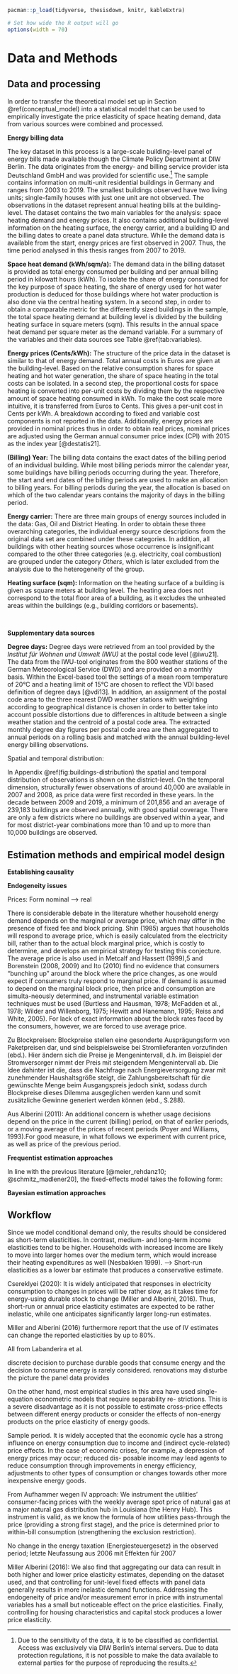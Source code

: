 <!--
Chapter 3 - Methods
-->

```r
pacman::p_load(tidyverse, thesisdown, knitr, kableExtra)

# Set how wide the R output will go
options(width = 70)
```

# Data and Methods {#methods}

## Data and processing {#data}

In order to transfer the theoretical model set up in Section \@ref(conceptual_model) into a statistical model that can be used to empirically investigate the price elasticity of space heating demand, data from various sources were combined and processed.

**Energy billing data**

The key dataset in this process is a large-scale building-level panel of energy bills made available though the Climate Policy Department at DIW Berlin. The data originates from the energy- and billing service provider ista Deutschland GmbH and was provided for scientific use.[^31] The sample contains information on multi-unit residential buildings in Germany and ranges from 2003 to 2019. The smallest buildings observed have two living units; single-family houses with just one unit are not observed. The observations in the dataset represent annual heating bills at the building-level. The dataset contains the two main variables for the analysis: space heating demand and energy prices. It also contains additional building-level information on the heating surface, the energy carrier, and a building ID and the billing dates to create a panel data structure. While the demand data is available from the start, energy prices are first observed in 2007. Thus, the time period analysed in this thesis ranges from 2007 to 2019.

[^31]: Due to the sensitivity of the data, it is to be classified as confidential. Access was exclusively via DIW Berlin's internal servers. Due to data protection regulations, it is not possible to make the data available to external parties for the purpose of reproducing the results.

**Space heat demand (kWh/sqm/a):** The demand data in the billing dataset is provided as total energy consumed per building and per annual billing period in kilowatt hours (kWh). To isolate the share of energy consumed for the key purpose of space heating, the share of energy used for hot water production is deduced for those buildings where hot water production is also done via the central heating system. In a second step, in order to obtain a comparable metric for the differently sized buildings in the sample, the total space heating demand at building level is divided by the building heating surface in square meters (sqm). This results in the annual space heat demand per square meter as the demand variable. For a summary of the variables and their data sources see Table \@ref(tab:variables).

**Energy prices (Cents/kWh):** The structure of the price data in the dataset is similar to that of energy demand. Total annual costs in Euros are given at the building-level. Based on the relative consumption shares for space heating and hot water generation, the share of space heating in the total costs can be isolated. In a second step, the proportional costs for space heating is converted into per-unit costs by dividing them by the respective amount of space heating consumed in kWh. To make the cost scale more intuitive, it is transferred from Euros to Cents. This gives a per-unit cost in Cents per kWh. A breakdown according to fixed and variable cost components is not reported in the data. Additionally, energy prices are provided in nominal prices thus in order to obtain real prices, nominal prices are adjusted using the German annual consumer price index (CPI) with 2015 as the index year [@destatis21].

**(Billing) Year:** The billing data contains the exact dates of the billing period of an individual building. While most billing periods mirror the calendar year, some buildings have billing periods occurring during the year. Therefore, the start and end dates of the billing periods are used to make an allocation to billing years. For billing periods during the year, the allocation is based on which of the two calendar years contains the majority of days in the billing period.

**Energy carrier:** There are three main groups of energy sources included in the data: Gas, Oil and District Heating. In order to obtain these three overarching categories, the individual energy source descriptions from the original data set are combined under these categories. In addition, all buildings with other heating sources whose occurrence is insignificant compared to the other three categories (e.g. electricity, coal combustion) are grouped under the category *Others*, which is later excluded from the analysis due to the heterogeneity of the group.

**Heating surface (sqm):** Information on the heating surface of a building is given as square meters at building level. The heating area does not correspond to the total floor area of a building, as it excludes the unheated areas within the buildings (e.g., building corridors or basements).

\begin{table}[]
\centering
\caption{Variables and data sources}
\label{tab:variables}
\resizebox{\textwidth}{!}{%
\begin{tabular}{@{}lllll@{}}
\toprule
\textbf{Variable} & \textbf{} & \textbf{Type} & \textbf{Unit} & \textbf{Data source} \\ \midrule
 &  &  &  &  \\
\textit{\begin{tabular}[c]{@{}l@{}}Demand\\ (building-level)\end{tabular}} & Space heat demand & Continuous & ln(kWh/sqm) & Ista \\
\textit{} &  &  &  &  \\
\textit{\begin{tabular}[c]{@{}l@{}}Price\\ (building-level)\end{tabular}} & Energy price & Continuous & ln(cents/kWh) & Ista \\
\textit{} &  &  &  &  \\
\multirow{4}{*}{\textit{\begin{tabular}[c]{@{}l@{}}Billing data\\ (building-level)\end{tabular}}} & Heating surface & Continuous & ln(sqm) & Ista \\
 & Energy carrier & Categorical & Gas / Oil / District heating & Ista \\
 & Building ID & Categorical & - & Ista \\
 & Year & Categorical & - & Ista \\
\textit{} &  &  &  &  \\
\multirow{3}{*}{\textit{\begin{tabular}[c]{@{}l@{}}EPC data\\ (building-level)\end{tabular}}} & Construction year & Continuous & - & Ista (EPC sample) \\
 & Heating system installation year & Continuous & - & Ista (EPC sample) \\
 & Renovation & Categorical & - & Ista (EPC sample) \\
\textit{} &  &  &  &  \\
\textit{\begin{tabular}[c]{@{}l@{}}Climatic conditions\\ (postal code area)\end{tabular}} & Degree days & Continuous & ln(degree days) & IWU (2021) \\
\textit{} &  &  &  &  \\
\multirow{3}{*}{\textit{\begin{tabular}[c]{@{}l@{}}Socio-economic factors\\ (district-level)\end{tabular}}} & Average household income & Continuous & ln(Euros/a) & Statistische Ämter (2021) \\
 & Retirement rate & Continuous & \% & DESTATIS (2021) \\
 & Population density & Continuous & ln(inhabitants/sq. km) & DESTATIS (2021) \\ \bottomrule
\end{tabular}%
}
\end{table}

\ 

**Supplementary data sources**

**Degree days:** Degree days were retrieved from an tool provided by the *Institut für Wohnen und Umwelt (IWU)* at the postal code level [@iwu21]. The data from the IWU-tool originates from the 800 weather stations of the German Meteorological Service (DWD) and are provided on a monthly basis. Within the Excel-based tool the settings of a mean room temperature of 20°C and a heating limit of 15°C are chosen to reflect the VDI based definition of degree days [@vdi13]. In addition, an assignment of the postal code area to the three nearest DWD weather stations with weighting according to geographical distance is chosen in order to better take into account possible distortions due to differences in altitude between a single weather station and the centroid of a postal code area. The extracted monthly degree day figures per postal code area are then aggregated to annual periods on a rolling basis and matched with the annual building-level energy billing observations.



Spatial and temporal distribution:

In Appendix \@ref(fig:buildings-distribution) the spatial and temporal distribution of observations is shown on the district-level. On the temporal dimension, structurally fewer observations of around 40,000 are available in 2007 and 2008, as price data were first recorded in these years. In the decade between 2009 and 2019, a minimum of 201,856 and an average of 239,183 buildings are observed annually, with good spatial coverage. There are only a few districts where no buildings are observed within a year, and for most district-year combinations more than 10 and up to more than 10,000 buildings are observed.



## Estimation methods and empirical model design {#empirical_model}

**Establishing causality**

**Endogeneity issues**


Prices: Form nominal --> real


There is considerable debate in the literature whether household energy demand depends on the marginal or average price, which may differ in the presence of fixed fee and block pricing. Shin (1985) argues that households will respond to average price, which is easily calculated from the electricity bill, rather than to the actual block marginal price, which is costly to determine, and develops an empirical strategy for testing this conjecture. The average price is also used in Metcalf and Hassett (1999),5 and Borenstein (2008, 2009) and Ito (2010) find no evidence that consumers “bunching up” around the block where the price changes, as one would expect if consumers truly respond to marginal price. If demand is assumed to depend on the marginal block price, then price and consumption are simulta-neously determined, and instrumental variable estimation techniques must be used (Burtless and Hausman, 1978; McFadden et al., 1978; Wilder and Willenborg, 1975; Hewitt and Hanemann, 1995; Reiss and White, 2005).
For lack of exact information about the block rates faced by the consumers, however, we are forced to use average price. 


Zu Blockpreisen:
Blockpreise stellen eine gesonderte Ausprägungsform von Paketpreisen dar, und sind beispielsweise bei Stromlieferanten vorzufinden (ebd.). Hier ändern sich die Preise je Mengenintervall, d.h. im Beispiel der Stromversorger nimmt der Preis mit steigendem Mengenintervall ab. Die Idee dahinter ist die, dass die Nachfrage nach Energieversorgung zwar mit zunehmender Haushaltsgröße steigt, die Zahlungsbereitschaft für die gewünschte Menge beim Ausgangspreis jedoch sinkt, sodass durch Blockpreise dieses Dilemma ausgeglichen werden kann und somit zusätzliche Gewinne generiert werden können (ebd., S.288).

Aus Alberini (2011):
An additional concern is whether usage decisions depend on the price in the current (billing) period, on that of earlier periods, or a moving average of the prices of recent periods (Poyer and Williams, 1993).For good measure, in what follows we experiment with current price, as well as price of the previous period.


**Frequentist estimation approaches**

In line with the previous literature [@meier_rehdanz10; @schmitz_madlener20], the fixed-effects model takes the following form:

```{=tex}
\begin{equation}
ln(D)_{it} = \alpha + \beta ln(P)_{it} + \gamma X_{it} + \delta_i + \eta_t + \varepsilon_{it}
(\#eq:fixedeff)
\end{equation}
```


**Bayesian estimation approaches**

## Workflow {#workflow}

Since we model conditional demand only, the results should be considered as short-term elasticities. In contrast, medium- and long-term income elasticities tend to be higher. Households with increased income are likely to move into larger homes over the medium term, which would increase their heating expenditures as well (Nesbakken 1999).  --> Short-run elasticities as a lower bar estimate that produces a conservative estimate.


Csereklyei (2020):
It is widely anticipated that responses in electricity consumption to changes in prices will be rather slow, as it takes time for energy-using durable stock to change (Miller and Alberini, 2016). Thus, short-run or annual price elasticity estimates are expected to be rather inelastic, while one anticipates significantly larger long-run estimates.

Miller and Alberini (2016) furthermore report that the use of IV estimates can change the reported elasticities by up to 80%.


All from Labanderira et al.

discrete decision to purchase durable goods that consume energy and the decision to consume energy is rarely considered. 
renovations may disturbe the picture the panel data provides

On the other hand, most empirical studies in this area have used single-equation econometric models that require separability re- strictions. This is a severe disadvantage as it is not possible to estimate cross-price effects between different energy products or consider the effects of non-energy products on the price elasticity of energy goods. 


Sample period. It is widely accepted that the economic cycle has a strong influence on energy consumption due to income and (indirect cycle-related) price effects. In the case of economic crises, for example, a depression of energy prices may occur; reduced dis- posable income may lead agents to reduce consumption through improvements in energy efficiency, adjustments to other types of consumption or changes towards other more inexpensive energy goods.


From Aufhammer wegen IV approach:
We instrument the utilities’ consumer-facing prices with the weekly average spot price of natural gas at a major natural gas distribution hub in Louisiana (the Henry Hub). This instrument is valid, as we know the formula of how utilities pass-through the price (providing a strong first stage), and the price is determined prior to within-bill consumption (strengthening the exclusion restriction).

No change in the energy taxation (Energiesteuergesetz) in the observed period; letzte Neufassung aus 2006 mit Effekten für 2007

Miller Alberini (2016):
We also find that aggregating our data can result in both higher and lower price elasticity estimates, depending on the dataset used, and that controlling for unit-level fixed effects with panel data generally results in more inelastic demand functions. Addressing the endogeneity of price and/or measurement error in price with instrumental variables has a small but noticeable effect on the price elasticities. Finally, controlling for housing characteristics and capital stock produces a lower price elasticity.
